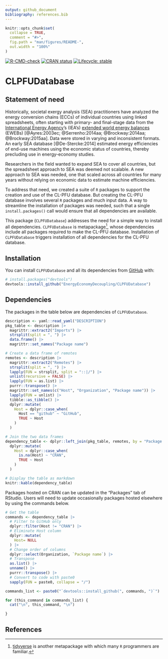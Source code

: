 ```yaml
---
output: github_document
bibliography: references.bib
---
```


<!-- README.md is generated from README.Rmd. Please edit Readme.Rmd. -->

```r
knitr::opts_chunk$set(
  collapse = TRUE,
  comment = "#>",
  fig.path = "man/figures/README-",
  out.width = "100%"
)
```


<!-- Define some macros for later use -->
[link-iea]:              https://www.iea.org
[link-ieaeweb]:          https://www.iea.org/data-and-statistics/data-product/world-energy-balances


<!-- badges: start -->
[![R-CMD-check](https://github.com/EnergyEconomyDecoupling/CLPFUDatabase/actions/workflows/R-CMD-check.yaml/badge.svg)](https://github.com/EnergyEconomyDecoupling/CLPFUDatabase/actions/workflows/R-CMD-check.yaml)
[![CRAN status](https://www.r-pkg.org/badges/version/CLPFUDatabase)](https://CRAN.R-project.org/package=CLPFUDatabase)
[![Lifecycle: stable](https://img.shields.io/badge/lifecycle-stable-brightgreen.svg)](https://lifecycle.r-lib.org/articles/stages.html#stable)
<!-- badges: end -->


# CLPFUDatabase

## Statement of need

Historically, societal exergy analysis (SEA) practitioners have
analyzed the energy conversion chains (ECCs)
of individual countries using linked spreadsheets,
often starting with primary- and final-stage data 
from the [International Energy Agency][link-iea]'s (IEA's)
[extended world energy balances][link-ieaeweb] (EWEBs)
[@Ayres:2003ec; @Serrenho:2014aa; @Brockway:2014aa; @Brockway:2015aa]. 
Data were stored in varying and inconsistent formats.
An early SEA database [@De-Stercke:2014]
estimated energy efficiencies 
of end-use machines using the economic status of countries,
thereby precluding use in energy-economy studies.

Researchers in the field
wanted to expand SEA to cover all countries, but
the spreadsheet approach to SEA was
deemed not scalable.
A new approach to SEA was needed, 
one that scaled across all countries 
for many years without relying on economic data
to estimate machine efficiencies. 

To address that need,
we created a suite of `R` packages 
to support the creation and use of the CL-PFU database.
But creating the CL-PFU database involves 
several `R` packages and
much input data.
A way to streamline the installation of packages was needed,
such that a single `install.packages()` call would
ensure that all dependencies are available.

This package (`CLPFUDatabase`) addresses the need for a simple 
way to install all dependencies.
`CLPFUDatabase` is 
metapackage^[[tidyverse](https://www.tidyverse.org) is another metapackage
             with which many `R` programmers are familiar.], 
whose dependencies include all packages required to make
the CL-PFU database. 
Installation of `CLPFUDatabase` triggers 
installation of all dependencies for the CL-PFU database.


## Installation

You can install `CLPFUDatabase` and all its dependencies
from [GitHub](https://github.com/) with:

```r
# install.packages("devtools")
devtools::install_github("EnergyEconomyDecoupling/CLPFUDatabase")
```


## Dependencies

The packages in the table below are dependencies of `CLPFUDatabase`.

```r
description <- yaml::read_yaml("DESCRIPTION")
pkg_table <- description |> 
  magrittr::extract2("Imports") |> 
  strsplit(split = ", ") |> 
  data.frame() |> 
  magrittr::set_names("Package name")

# Create a data frame of remotes
remotes <- description |> 
  magrittr::extract2("Remotes") |> 
  strsplit(split = ", ") |> 
  lapply(FUN = strsplit, split = "::|/") |> 
  unlist(recursive = FALSE) |> 
  lapply(FUN = as.list) |> 
  purrr::transpose() |> 
  magrittr::set_names(c("Host", "Organization", "Package name")) |> 
  lapply(FUN = unlist) |> 
  tibble::as_tibble() |> 
  dplyr::mutate(
    Host = dplyr::case_when(
      Host == "github" ~ "GitHub", 
      TRUE ~ Host
    )
  )

# Join the two data frames
dependency_table <- dplyr::left_join(pkg_table, remotes, by = "Package name") |> 
  dplyr::mutate(
    Host = dplyr::case_when(
      is.na(Host) ~ "CRAN", 
      TRUE ~ Host
    )
  )

# Display the table as markdown
knitr::kable(dependency_table)
```

Packages hosted on CRAN can be updated in the "Packages" tab of RStudio.
Users will need to update occasionally packages hosted elsewhere
by using the commands below.

```r
# Get the table
commands <- dependency_table |> 
  # Filter to GitHub only
  dplyr::filter(Host != "CRAN") |> 
  # Eliminate Host column
  dplyr::mutate(
    Host= NULL
  ) |> 
  # Change order of columns
  dplyr::select(Organization, `Package name`) |> 
  # Transpose 
  as.list() |> 
  unname() |> 
  purrr::transpose() |> 
  # Convert to code with paste0
  sapply(FUN = paste0, collapse = "/") 

commands_list <- paste0("`devtools::install_github(", commands, ")`")

for (this_command in commands_list) {
  cat("\n", this_command, "\n")

}
```



## References
